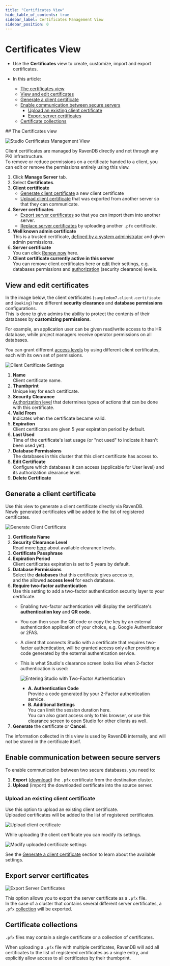 ```yaml
---
title: "Certificates View"
hide_table_of_contents: true
sidebar_label: Certificates Management View
sidebar_position: 0
---
```



# Certificates View
<Admonition type="note" title="">

* Use the **Certificates** view to create, customize, import and export certificates.  

* In this article:
   * [The certificates view](../../../studio/server/certificates/server-management-certificates-view.mdx#the-certificates-view)
   * [View and edit certificates](../../../studio/server/certificates/server-management-certificates-view.mdx#view-and-edit-certificates)
   * [Generate a client certificate](../../../studio/server/certificates/server-management-certificates-view.mdx#generate-a-client-certificate)
   * [Enable communication between secure servers](../../../studio/server/certificates/server-management-certificates-view.mdx#enable-communication-between-secure-servers)
      * [Upload an existing client certificate](../../../studio/server/certificates/server-management-certificates-view.mdx#upload-an-existing-client-certificate)
      * [Export server certificates](../../../studio/server/certificates/server-management-certificates-view.mdx#export-server-certificates)
   * [Certificate collections](../../../studio/server/certificates/server-management-certificates-view.mdx#certificate-collections)

</Admonition>
## The Certificates view

![Studio Certificates Management View](./assets/studio-certificates-overview.png)

Client certificates are managed by RavenDB directly and not through any PKI infrastructure.  
To remove or reduce permissions on a certificate handed to a client, you can edit or remove 
the permissions entirely using this view.

1. Click **Manage Server** tab.
2. Select **Certificates**.
3. **Client certificate**  
   * [Generate client certificate](../../../server/security/authentication/certificate-management.mdx#generate-client-certificate) a new client certificate  
   * [Upload client certificate](../../../server/security/authentication/certificate-management.mdx#upload-an-existing-certificate) that was exported from another server so that they can communicate.  
4. **Server certificates**  
   * [Export server certificates](../../../server/security/authentication/certificate-management.mdx#export-server-certificates) so that you can import them into another server.  
   * [Replace server certificates](../../../server/security/authentication/certificate-renewal-and-rotation.mdx) by uploading another `.pfx` certificate.  
5. **Well known admin certificate**  
   This is a trusted certificate, [defined by a system administrator](../../../server/configuration/security-configuration.mdx#securitywellknowncertificatesadmin) 
   and given admin permissions.  
6. **Server certificate**  
   You can click [Renew now](../../../server/security/authentication/certificate-renewal-and-rotation.mdx) here.  
7. **Client certificate currently active in this server**  
   You can remove client certificates here or [edit](../../../server/security/authentication/certificate-management.mdx#edit-certificate) their settings, 
   e.g. databases permissions and [authorization](../../../server/security/authorization/security-clearance-and-permissions.mdx#authorization-security-clearance-and-permissions) 
   (security clearance) levels.  



## View and edit certificates

In the image below, the client certificates (`sampledom7.client.certificate` and `Booking`) have different 
**security clearance** and **database permissions** configurations.  
This is done to give admins the ability to protect the contents of their databases by **customizing permissions**.  

For example, an application user can be given read/write access to the HR database, while project managers 
receive operator permissions on all databases.  

You can grant different [access levels](../../../server/security/authorization/security-clearance-and-permissions.mdx#authorization-security-clearance-and-permissions) 
by using different client certificates, each with its own set of permissions.  

![Client Certificate Settings](./assets/registered.png)

1. **Name**  
   Client certificate name.  
2. **Thumbprint**  
   Unique key for each certificate.  
3. **Security Clearance**  
   [Authorization level](../../../server/security/authorization/security-clearance-and-permissions.mdx#authorization-security-clearance-and-permissions) 
   that determines types of actions that can be done with this certificate.  
4. **Valid From**  
   Indicates when the certificate became valid. 
5. **Expiration**  
   Client certificates are given 5 year expiration period by default.  
6. **Last Used**  
   Time of the certificate's last usage (or "not used" to indicate it hasn't been used yet).  
7. **Database Permissions**  
   The databases in this cluster that this client certificate has access to.  
8. **Edit Certificate**  
   Configure which databases it can access (applicable for User level) and its authorization clearance level.  
9. **Delete Certificate**  



## Generate a client certificate 

Use this view to generate a client certificate directly via RavenDB.  
Newly generated certificates will be added to the list of registered certificates.  

![Generate Client Certificate](./assets/generate.png)

1. **Certificate Name**
2. **Security Clearance Level**  
   Read more [here](../../../server/security/authorization/security-clearance-and-permissions.mdx#authorization-security-clearance-and-permissions) 
   about available clearance levels.  
3. **Certificate Passphrase**  
4. **Expiration Period**  
   Client certificates expiration is set to 5 years by default.  
5. **Database Permissions**  
   Select the **databases** that this certificate gives access to,  
   and the allowed **access level** for each database.  
6. **Require two-factor authentication**  
   Use this setting to add a two-factor authentication security layer to your certificate.  
    - Enabling two-factor authentication will display the certificate's **authentication key** 
      and **QR code**.  
    - You can then scan the QR code or copy the key by an external authentication application 
      of your choice, e.g. Google Authenticator or 2FAS.  
    - A client that connects Studio with a certificate that requires two-factor authentication, 
      will be granted access only after providing a code generated by the external authentication 
      service.  
    - This is what Studio's clearance screen looks like when 2-factor authentication is used:
      
         ![Entering Studio with Two-Factor Authentication](./assets/two-factor-auth.png)
     
         * **A. Authentication Code**  
           Provide a code generated by your 2-Factor authentication service.  
         * **B. Additional Settings**  
           You can limit the session duration here.  
           You can also grant access only to this browser, or use this 
           clearance screen to open Studio for other clients as well.  
7. **Generate** the certificate or **Cancel**.  
   
<Admonition type="note" title="">
The information collected in this view is used by RavenDB internally, 
and will not be stored in the certificate itself.
</Admonition>



## Enable communication between secure servers 

To enable communication between two secure databases, you need to:

1. **Export** ([download](../../../server/security/authentication/certificate-management.mdx#export-server-certificates)) 
   the `.pfx` certificate from the destination cluster.  
2. **Upload** (import) the downloaded certificate into the source server.  
### Upload an existing client certificate

Use this option to upload an existing client certificate.  
Uploaded certificates will be added to the list of registered certificates.  

![Upload client certificate](./assets/upload.png)

While uploading the client certificate you can modify its settings.  

![Modify uploaded certificate settings](./assets/upload-settings.png)

See the [Generate a client certificate](../../../studio/server/certificates/server-management-certificates-view.mdx#generate-a-client-certificate) 
section to learn about the available settings.  
## Export server certificates

![Export Server Certificates](./assets/export-server-certificates.png)

This option allows you to export the server certificate as a `.pfx` file.  
In the case of a cluster that contains several different server certificates, 
a `.pfx` [collection](../../../server/security/authentication/certificate-management.mdx#certificate-collections) 
will be exported.



## Certificate collections 

`.pfx` files may contain a single certificate or a collection of certificates.

When uploading a `.pfx` file with multiple certificates, RavenDB will add all certificates 
to the list of registered certificates as a single entry, and explicitly allow access to 
all certificates by their thumbprint.



